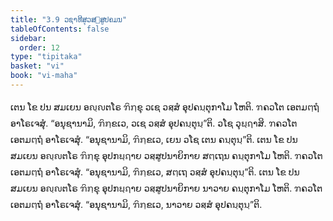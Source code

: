 ```yaml
---
title: "3.9 ວຊາທີສຸວສ຺ສູປຄມນ"
tableOfContents: false
sidebar:
  order: 12
type: "tipitaka"
basket: "vi"
book: "vi-maha"
---
```



<DynamicBreadcrumb />

<Division number="203" book="vi-maha">

<Paragraph number="906" book="vi-maha">
ເຕນ ໂຂ ປນ ສມເຍນ ອຎ຺ຎຕໂຣ ຠິກ຺ຂຸ ວເຊ ວສ຺ສໍ ອຸປຄນ຺ຕຸກາໂມ ໂຫຕິ. ຠຄວໂຕ ເອຕມຕ຺ຖໍ ອາໂຣເຈສຸໍ. “ອນຸຊານາມິ, ຠິກ຺ຂເວ, ວເຊ ວສ຺ສໍ ອຸປຄນ຺ຕຸນ຺”ຕິ. ວໂຊ ວຸຏ຺ຐາສິ. ຠຄວໂຕ ເອຕມຕ຺ຖໍ ອາໂຣເຈສຸໍ. “ອນຸຊານາມິ, ຠິກ຺ຂເວ, ເຍນ ວໂຊ ເຕນ ຄນ຺ຕຸນ຺”ຕິ.
</Paragraph>

<Paragraph number="907" book="vi-maha">
ເຕນ ໂຂ ປນ ສມເຍນ ອຎ຺ຎຕໂຣ ຠິກ຺ຂຸ ອຸປກຏ຺ຐາຍ ວສ຺ສູປນາຍິກາຍ ສຕ຺ເຖນ ຄນ຺ຕຸກາໂມ ໂຫຕິ. ຠຄວໂຕ ເອຕມຕ຺ຖໍ ອາໂຣເຈສຸໍ. “ອນຸຊານາມິ, ຠິກ຺ຂເວ, ສຕ຺ເຖ ວສ຺ສໍ ອຸປຄນ຺ຕຸນ຺”ຕິ.
</Paragraph>

<Paragraph number="908" book="vi-maha">
ເຕນ ໂຂ ປນ ສມເຍນ ອຎ຺ຎຕໂຣ ຠິກ຺ຂຸ ອຸປກຏ຺ຐາຍ ວສ຺ສູປນາຍິກາຍ ນາວາຍ ຄນ຺ຕຸກາໂມ ໂຫຕິ. ຠຄວໂຕ ເອຕມຕ຺ຖໍ ອາໂຣເຈສຸໍ. “ອນຸຊານາມິ, ຠິກ຺ຂເວ, ນາວາຍ ວສ຺ສໍ ອຸປຄນ຺ຕຸນ຺”ຕິ.
</Paragraph>
</Division>